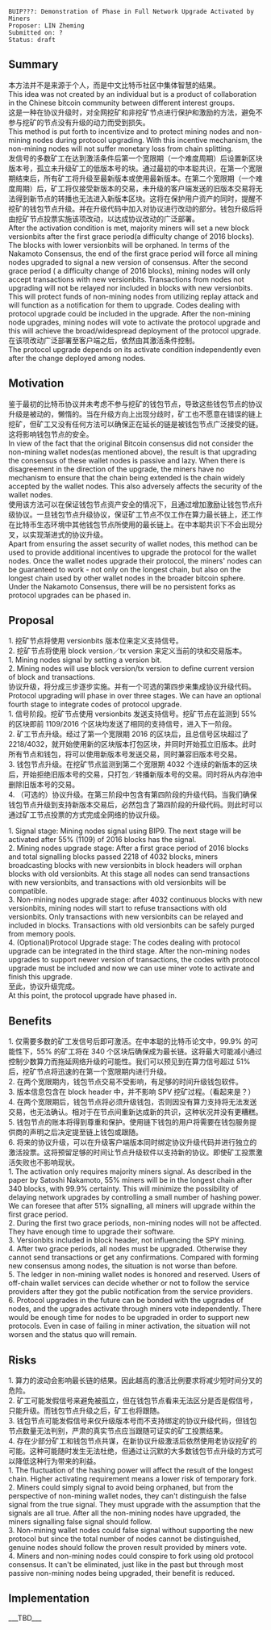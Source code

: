 <pre>
BUIP???: Demonstration of Phase in Full Network Upgrade Activated by Miners
Proposer: LIN Zheming
Submitted on: ?
Status: draft
</pre>

==Summary==

本方法并不是来源于个人，而是中文比特币社区中集体智慧的结果。<br/>
This idea was not created by an individual but is a product of collaboration in the Chinese bitcoin community between different interest groups.<br/>

这是一种在协议升级时，对全网挖矿和非挖矿节点进行保护和激励的方法，避免不参与挖矿的节点没有升级的动力而受到损失。<br/>
This method is put forth to incentivize and to protect mining nodes and non-mining nodes during protocol upgrading. With this incentive mechanism, the non-mining nodes will not suffer monetary loss from chain splitting.<br/>

发信号的多数矿工在达到激活条件后第一个宽限期（一个难度周期）后设置新区块版本号，孤立未升级矿工的低版本号的块。通过最初的中本聪共识，在第一个宽限期结束后，所有矿工将升级至最新版本或使用最新版本。在第二个宽限期（一个难度周期）后，矿工将仅接受新版本的交易，未升级的客户端发送的旧版本交易将无法得到新节点的转播也无法进入新版本区块。这将在保护用户资产的同时，提醒不挖矿的钱包节点升级。并在升级代码中加入对协议进行改动的部分。钱包升级后将由挖矿节点投票实施该项改动，以达成协议改动的广泛部署。<br/>

After the activation condition is met, majority miners will set a new block versionbits after the first grace period(a difficulty change of 2016 blocks). The blocks with lower versionbits will be orphaned. In terms of the Nakamoto Consensus, the end of the first grace period will force all mining nodes upgraded to signal a new version of consensus. After the second grace period ( a difficulty change of 2016 blocks), mining nodes will only accept transactions with new versionbits. Transactions from nodes not upgrading will not be relayed nor included in blocks with new versionbits. This will protect funds of non-mining nodes from utilizing replay attack and will function as a notification for them to upgrade. Codes dealing with protocol upgrade could be included in the upgrade. After the non-mining node upgrades, mining nodes will vote to activate the protocol upgrade and this will achieve the broad/widespread deployment of the protocol upgrade.<br/>

在该项改动广泛部署至客户端之后，依然由其激活条件控制。<br/>
The protocol upgrade depends on its activate condition independently even after the change deployed among nodes.<br/>

==Motivation==

鉴于最初的比特币协议并未考虑不参与挖矿的钱包节点，导致这些钱包节点的协议升级是被动的，懒惰的。当在升级方向上出现分歧时，矿工也不愿意在错误的链上挖矿，但矿工又没有任何方法可以确保正在延长的链是被钱包节点广泛接受的链。这将影响钱包节点的安全。<br/>
In view of the fact that the original Bitcoin consensus did not consider the non-mining wallet nodes(as mentioned above), the result is that upgrading the consensus of these wallet nodes is passive and lazy. When there is disagreement in the direction of the upgrade, the miners have no mechanism to ensure that the chain being extended is the chain widely accepted by the wallet nodes. This also adversely affects the security of the wallet nodes.<br/>

使用该方法可以在保证钱包节点资产安全的情况下，且通过增加激励让钱包节点升级协议。一旦钱包节点升级协议，保证矿工节点不仅工作在算力最长链上，还工作在比特币生态环境中其他钱包节点所使用的最长链上。在中本聪共识下不会出现分叉，以实现渐进式的协议升级。<br/>

Apart from ensuring the asset security of wallet nodes, this method can be used to provide additional incentives to upgrade the protocol for the wallet nodes. Once the wallet nodes upgrade their protocol, the miners' nodes can be guaranteed to work - not only on the longest chain, but also on the longest chain used by other wallet nodes in the broader bitcoin sphere. Under the Nakamoto Consensus, there will be no persistent forks as protocol upgrades can be phased in.<br/>

==Proposal==

1. 挖矿节点将使用 versionbits 版本位来定义支持信号。<br/>
2. 挖矿节点将使用 block version／tx version 来定义当前的块和交易版本。<br/>

1. Mining nodes signal by setting a version bit.<br/>
2. Mining nodes will use block version/tx version to define current version of block and transactions.<br/>

协议升级，将分成三步逐步实施。并有一个可选的第四步来集成协议升级代码。<br/>

Protocol upgrading will phase in over three stages. We can have an optional fourth stage to integrate codes of protocol upgrade.<br/>

1. 信号阶段。挖矿节点使用 versionbits 发送支持信号。挖矿节点在监测到 55% 的区块即前 1109/2016 个区块均发送了相同的支持信号，进入下一阶段。<br/>
2. 矿工节点升级。经过了第一个宽限期 2016 的区块后，且总信号区块超过了 2218/4032，就开始使用新的区块版本打包区块，并同时开始孤立旧版本。此时所有节点和钱包，将可以使用新版本号发送交易，同时兼容旧版本号交易。<br/>
3. 钱包节点升级。在挖矿节点监测到第二个宽限期 4032 个连续的新版本的区块后，开始拒绝旧版本号的交易，只打包／转播新版本号的交易。同时将从内存池中删除旧版本号的交易。<br/>
4. （可选的）协议升级。在第三阶段中包含有第四阶段的升级代码。当我们确保钱包节点升级到支持新版本交易后，必然包含了第四阶段的升级代码。则此时可以通过矿工节点投票的方式完成全网络的协议升级。

1. Signal stage: Mining nodes signal using BIP9. The next stage will be activated after 55% (1109) of 2016 blocks has the signal.<br/>

2. Mining nodes upgrade stage: After a first grace period of 2016 blocks and total signalling blocks passed 2218 of 4032 blocks, miners broadcasting blocks with new versionbits in block headers will orphan blocks with old versionbits. At this stage all nodes can send transactions with new versionbits, and transactions with old versionbits will be compatible.<br/>

3. Non-mining nodes upgrade stage: after 4032 continuous blocks with new versionbits, mining nodes will start to refuse transactions with old versionbits. Only transactions with new versionbits can be relayed and included in blocks. Transactions with old versionbits can be safely purged from memory pools.<br/>

4. (Optional)Protocol Upgrade stage: The codes dealing with protocol upgrade can be integrated in the third stage. After the non-mining nodes upgrades to support newer version of transactions, the codes with protocol upgrade must be included and now we can use miner vote to activate and finish this upgrade.<br/>

至此，协议升级完成。<br/>

At this point, the protocol upgrade have phased in.<br/>

==Benefits==

1. 仅需要多数的矿工发信号后即可激活。在中本聪的比特币论文中，99.9% 的可能性下，55% 的矿工将在 340 个区块后确保成为最长链。这将最大可能减小通过控制少数算力而拖延网络升级的可能性。我们可以预见到在算力信号超过 51% 后，挖矿节点将迅速的在第一个宽限期内进行升级。<br/>
2. 在两个宽限期内，钱包节点交易不受影响，有足够的时间升级钱包软件。<br/>
3. 版本信息包含在 block header 中，并不影响 SPV 挖矿过程。（看起来是？）<br/>
4. 在两个宽限期后，钱包节点将必须升级钱包，否则因没有算力支持将无法发送交易，也无法确认。相对于在节点间重新达成新的共识，这种状况并没有更糟糕。<br/>
5. 钱包节点的账本将得到尊重和保护。使用链下钱包的用户将需要在钱包服务提供商的声明之后决定提至链上钱包或跟随。<br/>
6. 将来的协议升级，可以在升级客户端版本同时绑定协议升级代码并进行独立的激活投票。这将预留足够的时间让节点升级软件以支持新的协议。即使矿工投票激活失败也不影响现状。<br/>

1. The activation only requires majority miners signal. As described in the paper by Satoshi Nakamoto, 55% miners will be in the longest chain after 340 blocks, with 99.9% certainty. This will minimize the possibility of delaying network upgrades by controlling a small number of hashing power. We can foresee that after 51% signalling, all miners will upgrade within the first grace period. <br/>
2. During the first two grace periods, non-mining nodes will not be affected. They have enough time to upgrade their software. <br/>
3. Versionbits included in block header, not influencing the SPY mining. <br/>
4. After two grace periods, all nodes must be upgraded. Otherwise they cannot send transactions or get any confirmations. Compared with forming new consensus among nodes, the situation is not worse than before. <br/>
5. The ledger in non-mining wallet nodes is honored and reserved. Users of off-chain wallet services can decide whether or not to follow the service providers after they got the public notification from the service providers. <br/>
6. Protocol upgrades in the future can be bonded with the upgrades of nodes, and the upgrades activate through miners vote independently. There would be enough time for nodes to be upgraded in order to support new protocols. Even in case of failing in miner activation, the situation will not worsen and the status quo will remain. <br/>


==Risks==

1. 算力的波动会影响最长链的结果。因此越高的激活比例要求将减少短时间分叉的危险。<br/>
2. 矿工可能发假信号来避免被孤立，但在钱包节点看来无法区分是否是假信号，只能升级。而钱包节点升级之后，矿工也将跟随。<br/>
3. 钱包节点可能发假信号来仅升级版本号而不支持绑定的协议升级代码，但钱包节点数量无法判别，严肃的真实节点应当跟随可证实的矿工投票结果。<br/>
4. 存在少部分矿工和钱包节点共谋，在新协议升级激活后依然使用老协议挖矿的可能。这种可能随时发生无法杜绝，但通过让沉默的大多数钱包节点升级的方式可以降低这种行为带来的利益。<br/>

1. The fluctuation of the hashing power will affect the result of the longest chain. Higher activating requirement means a lower risk of temporary fork. <br/>
2. Miners could simply signal to avoid being orphaned, but from the perspective of non-mining wallet nodes, they can't distinguish the false signal from the true signal. They must upgrade with the assumption that the signals are all true. After all the non-mining nodes have upgraded, the miners signalling false signal should follow. <br/>
3. Non-mining wallet nodes could false signal without supporting the new protocol but since the total number of nodes cannot be distinguished, genuine nodes should follow the proven result provided by miners vote. <br/>
4. Miners and non-mining nodes could conspire to fork using old protocol consensus. It can't be eliminated, just like in the past but through most passive non-mining nodes being upgraded, their benefit is reduced. <br/>


==Implementation==
___TBD___
